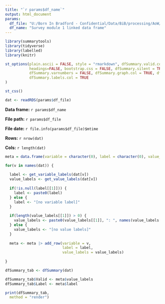 ```yaml
---
title: "`r params$df_name`"
output: html_document
params:
  df_file: "U:/Born In Bradford - Confidential/Data/BiB/processing/AoW/survey/data/aow_survey_module1_linked.rds"
  df_name: "Survey module 1 linked data frame"
---
```


```r
library(summarytools)
library(tidyverse)
library(labelled)
library(knitr)

st_options(plain.ascii = FALSE, style = "rmarkdown", dfSummary.valid.col = TRUE, footnote = NA,
           headings=FALSE, bootstrap.css = FALSE, dfSummary.silent = TRUE, dfSummary.na.col = TRUE,
           dfSummary.varnumbers = FALSE, dfSummary.graph.col = TRUE, dfSummary.graph.magnif = 0.6,
           dfSummary.labels.col = TRUE
)

st_css()

dat <- readRDS(params$df_file)

```


**Data frame:** `r params$df_name`

**File path:** `r params$df_file`

**File date:** `r file.info(params$df_file)$mtime`

**Rows:** `r nrow(dat)`

**Cols:** `r length(dat)`


```r

meta = data.frame(variable = character(0), label = character(0), value_labels = character(0))

for(v in names(dat)) {
  
  label <- get_variable_labels(dat[v])
  value_labels <- get_value_labels(dat[v])
  
  if(!is.null(label[[1]])) {
    label <- paste0(label)
  } else {
    label <- "[no variable label]"
  }
  
  if(length(value_labels[[1]]) > 0) {
    value_labels <- paste0(value_labels[[1]], ": ", names(value_labels[[1]]), collapse = "<br>")
  } else {
    value_labels <- "[no value labels]"
  }
  
  meta <- meta |> add_row(variable = v,
                          label = label,
                          value_labels = value_labels)
  
}


```



```r

dfSummary_tab <- dfSummary(dat)

dfSummary_tab$Valid <- meta$value_labels
dfSummary_tab$Label <- meta$label

print(dfSummary_tab,
  method = "render")


```
